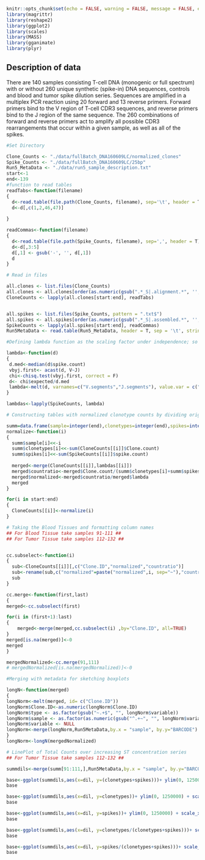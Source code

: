 

```r
knitr::opts_chunk$set(echo = FALSE, warning = FALSE, message = FALSE, error = FALSE)
library(magrittr)
library(reshape2)
library(ggplot2)
library(scales)
library(MASS)
library(gganimate)
library(plyr)
```


## Description of data

There are 140 samples consisting T-cell DNA (monogenic or full spectrum) with or without 260 unique synthetic (spike-in) DNA sequences, controls and blood and tumor spike dilution series. Sequences are amplified in a multiplex PCR reaction using 20 forward and 13 reverse primers. Forward primers bind to the V region of T-cell CDR3 sequences, and reverse primers bind to the J region of the same sequence. The 260 combinations of forward and reverse primers act to amplify all possible CDR3 rearrangements that occur within a given sample, as well as all of the spikes.  

```r
#Set Directory

Clone_Counts <- "./data/fullBatch_DNA160609LC/normalized_clones"
Spike_Counts <- "./data/fullBatch_DNA160609LC/25bp"
Run5_MetaData <- "./data/run5_sample_description.txt"
start<-1
end<-139
#function to read tables
readTabs<-function(filename)
{
  d<-read.table(file.path(Clone_Counts, filename), sep='\t', header = T)
  d<-d[,c(1,2,46,47)]
  
}

readCommas<-function(filename)
{
  d<-read.table(file.path(Spike_Counts, filename), sep=',', header = T)
  d<-d[,3:5]
  d[,1] <- gsub('-', '', d[,1])
  d
}

# Read in files

all.clones <- list.files(Clone_Counts)
all.clones <- all.clones[order(as.numeric(gsub(".*_S|.alignment.*", '', all.clones)))]
CloneCounts <- lapply(all.clones[start:end], readTabs)


all.spikes <- list.files(Spike_Counts, pattern = ".txt$")
all.spikes <- all.spikes[order(as.numeric(gsub(".*_S|.assembled.*", '', all.spikes)))]
SpikeCounts <- lapply(all.spikes[start:end], readCommas)
Run5MetaData <- read.table(Run5_MetaData, header = T, sep = '\t', stringsAsFactors = F)


```

```r
#Defining lambda function as the scaling factor under independence; so that consructing VxJ table filled with lambda: expected counts under independence over median of the observed spike counts

lambda<-function(d)
{
 d.med<-median(d$spike.count)
 vbyj.first<- acast(d, V~J)
 chi<-chisq.test(vbyj.first, correct = F)
 d<- chi$expected/d.med
 lambda<-melt(d, varnames=c("V.segments","J.segments"), value.var = c("spike.count"), value.name = "lambda")
}

lambdas<-lapply(SpikeCounts, lambda)
```

```r
# Constructing tables with normalized clonotype counts by dividing original clone count ratios into corresponding lambdas

summ=data.frame(sample=integer(end),clonetypes=integer(end),spikes=integer(end))
normalize<-function(i)
{ 
  summ$sample[i]<<-i
  summ$clonetypes[i]<<-sum(CloneCounts[[i]]$Clone.count)
  summ$spikes[i]<<-sum(SpikeCounts[[i]]$spike.count)
  
  merged<-merge(CloneCounts[[i]],lambdas[[i]]) 
  merged$countratio<-merged$Clone.count/(summ$clonetypes[i]+summ$spikes[i])
  merged$normalized<-merged$countratio/merged$lambda 
  merged
} 

for(i in start:end)
{
  CloneCounts[[i]]<-normalize(i)
}
```




```r
# Taking the Blood Tissues and formatting column names
## For Blood Tissue take samples 91-111 ##
## For Tumor Tissue take samples 112-132 ##


cc.subselect<-function(i)
{
  sub<-CloneCounts[[i]][,c("Clone.ID","normalized","countratio")]
  sub<-rename(sub,c("normalized"=paste("normalized",i, sep="~"),"countratio"=paste("countratio",i, sep="~")))
  sub
}

cc.merge<-function(first,last)
{
merged<-cc.subselect(first) 

for(i in (first+1):last)
{
    merged<-merge(merged,cc.subselect(i) ,by="Clone.ID", all=TRUE)
}
merged[is.na(merged)]<-0  
merged  
}

mergedNormalized<-cc.merge(91,111)
# mergedNormalized[is.na(mergedNormalized)]<-0

```


```r
#Merging with metadata for sketching boxplots

longN<-function(merged)
{
longNorm<-melt(merged, id= c("Clone.ID"))
longNorm$Clone.ID<-as.numeric(longNorm$Clone.ID)
longNorm$type <- as.factor(gsub("~.+$", "", longNorm$variable))
longNorm$sample <- as.factor(as.numeric(gsub("^.+~", "", longNorm$variable)))
longNorm$variable <- NULL
longNorm<-merge(longNorm,Run5MetaData,by.x = "sample", by.y="BARCODE")
}
longNorm<-longN(mergedNormalized)
```

```r
# LinePlot of Total Counts over increasing ST concentration series 
## For Tumor Tissue take samples 112-132 ##

summdils<-merge(summ[91:111,],Run5MetaData,by.x = "sample", by.y="BARCODE")

base<-ggplot(summdils,aes(x=dil, y=(clonetypes+spikes)))+ ylim(0, 1250000) + scale_x_continuous(trans = 'log2', labels=scales::percent)+ ylab("Total Counts")+ ggtitle("Blood Tissue Total Counts in Increasing ST Concentrations") +geom_point(shape=1)+stat_summary(fun.y=median, geom="line", size=1)
base

base<-ggplot(summdils,aes(x=dil, y=clonetypes))+ ylim(0, 1250000) + scale_x_continuous(trans = 'log2', labels=scales::percent)+ ylab("Clonotype Counts")+ ggtitle("Blood Tissue Total Clonotype Counts in Increasing ST Concentrations") +geom_point(shape=1)+stat_summary(fun.y=median, geom="line", size=1)
base

base<-ggplot(summdils,aes(x=dil, y=spikes))+ ylim(0, 1250000) + scale_x_continuous(trans = 'log2', labels=scales::percent)+ ylab("ST Counts")+ ggtitle("Blood Tissue Total ST Counts in Increasing ST Concentrations") +geom_point(shape=1)+stat_summary(fun.y=median, geom="line", size=1)
base

base<-ggplot(summdils,aes(x=dil, y=clonetypes/(clonetypes+spikes)))+ scale_y_continuous(trans = 'log10', labels=trans_format('log10',math_format(10^.x)))+ scale_x_continuous(trans = 'log2', labels=scales::percent)+ ylab("Log Clonotype Count Ratios")+ ggtitle("Blood Tissue Total Clonotype Count Ratios in Increasing ST Concentrations") +geom_point(shape=1)+stat_summary(fun.y=median, geom="line", size=1)
base

base<-ggplot(summdils,aes(x=dil, y=spikes/(clonetypes+spikes)))+ scale_y_continuous(trans = 'log10', labels=trans_format('log10',math_format(10^.x)))+ scale_x_continuous(trans = 'log2', labels=scales::percent)+ ylab("Log ST Count Ratios")+ ggtitle("Blood Tissue Total ST Count Ratios in Increasing ST Concentrations") +geom_point(shape=1)+stat_summary(fun.y=median, geom="line", size=1)
base

```
